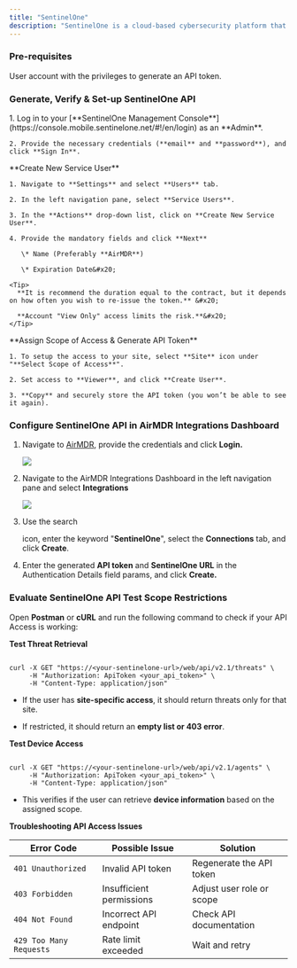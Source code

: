 ```yaml
---
title: "SentinelOne"
description: "SentinelOne is a cloud-based cybersecurity platform that helps protect against cyber threats such as malware, ransomware, and advanced persistent threats (APTs)."
---
```


### Pre-requisites

<Tip>
  User account with the privileges to generate an API token.
</Tip>

### Generate, Verify & Set-up SentinelOne API

<Steps>
  <Step title="Step 1">
    1. Log in to your [**SentinelOne Management Console**](https://console.mobile.sentinelone.net/#!/en/login) as an **Admin**.

    2. Provide the necessary credentials (**email** and **password**), and click **Sign In**.
  </Step>

  <Step title="Step 2">
    **Create New Service User**

    1. Navigate to **Settings** and select **Users** tab.

    2. In the left navigation pane, select **Service Users**.

    3. In the **Actions** drop-down list, click on **Create New Service User**.

    4. Provide the mandatory fields and click **Next**

       \* Name (Preferably **AirMDR**)

       \* Expiration Date&#x20;

    <Tip>
      **It is recommend the duration equal to the contract, but it depends on how often you wish to re-issue the token.** &#x20;

      **Account "View Only" access limits the risk.**&#x20;
    </Tip>
  </Step>

  <Step title="Step 3">
    **Assign Scope of Access & Generate API Token**

    1. To setup the access to your site, select **Site** icon under "**Select Scope of Access**".

    2. Set access to **Viewer**, and click **Create User**.

    3. **Copy** and securely store the API token (you won’t be able to see it again).
  </Step>
</Steps>

### Configure SentinelOne API in AirMDR Integrations Dashboard

1. Navigate to [AirMDR](https://app.airmdr.com/auth/login), provide the credentials and click **Login.**

   ![](/images/Datadog11.png)

2. Navigate to the AirMDR Integrations Dashboard in the left navigation pane and select **Integrations** &#x20;

   ![](/images/Datadog9.png)

3. Use the search&#x20;

   <Icon icon="magnifying-glass" />

   &#x20;icon, enter the keyword "**SentinelOne**", select the **Connections** tab, and click **Create**.

4. Enter the generated **API token** and **SentinelOne URL** in the Authentication Details field params, and click **Create.**

### Evaluate SentinelOne API Test Scope Restrictions

Open **Postman** or **cURL** and run the following command to check if your API Access is working:

**Test Threat Retrieval**

```

curl -X GET "https://<your-sentinelone-url>/web/api/v2.1/threats" \
     -H "Authorization: ApiToken <your_api_token>" \
     -H "Content-Type: application/json"
```

* If the user has **site-specific access**, it should return threats only for that site.

* If restricted, it should return an **empty list or 403 error**.

**Test Device Access**

```

curl -X GET "https://<your-sentinelone-url>/web/api/v2.1/agents" \
     -H "Authorization: ApiToken <your_api_token>" \
     -H "Content-Type: application/json"
```

* This verifies if the user can retrieve **device information** based on the assigned scope.

**Troubleshooting API Access Issues**

| Error Code              | Possible Issue           | Solution                  |
| ----------------------- | ------------------------ | ------------------------- |
| `401 Unauthorized`      | Invalid API token        | Regenerate the API token  |
| `403 Forbidden`         | Insufficient permissions | Adjust user role or scope |
| `404 Not Found`         | Incorrect API endpoint   | Check API documentation   |
| `429 Too Many Requests` | Rate limit exceeded      | Wait and retry            |
